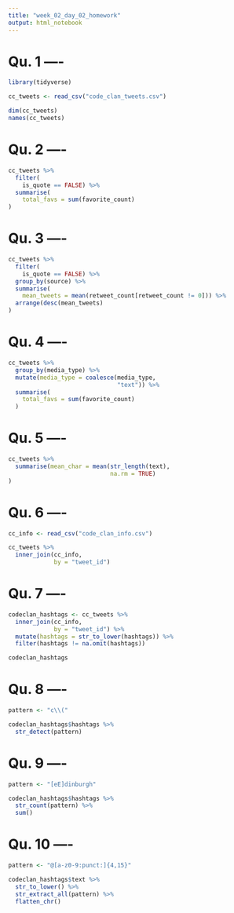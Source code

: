 ```yaml
---
title: "week_02_day_02_homework"
output: html_notebook
---
```


# Qu. 1 ----

```r
library(tidyverse)
```


```r
cc_tweets <- read_csv("code_clan_tweets.csv")

dim(cc_tweets)
names(cc_tweets)
```

# Qu. 2 ----

```r
cc_tweets %>% 
  filter(
    is_quote == FALSE) %>% 
  summarise(
    total_favs = sum(favorite_count)
)
```
# Qu. 3 ----

```r
cc_tweets %>% 
  filter(
    is_quote == FALSE) %>% 
  group_by(source) %>% 
  summarise(
    mean_tweets = mean(retweet_count[retweet_count != 0])) %>% 
  arrange(desc(mean_tweets)
)
```

# Qu. 4 ----

```r
cc_tweets %>% 
  group_by(media_type) %>% 
  mutate(media_type = coalesce(media_type, 
                               "text")) %>% 
  summarise(
    total_favs = sum(favorite_count)
  )
```

# Qu. 5 ----

```r
cc_tweets %>%
  summarise(mean_char = mean(str_length(text), 
                             na.rm = TRUE)
)
```

# Qu. 6 ----

```r
cc_info <- read_csv("code_clan_info.csv")
```

```r
cc_tweets %>% 
  inner_join(cc_info, 
             by = "tweet_id")
```
# Qu. 7 ----

```r
codeclan_hashtags <- cc_tweets %>% 
  inner_join(cc_info, 
             by = "tweet_id") %>%
  mutate(hashtags = str_to_lower(hashtags)) %>% 
  filter(hashtags != na.omit(hashtags))

codeclan_hashtags
```

# Qu. 8 ----

```r
pattern <- "c\\("

codeclan_hashtags$hashtags %>% 
  str_detect(pattern) 
```

# Qu. 9 ----

```r
pattern <- "[eE]dinburgh"

codeclan_hashtags$hashtags %>% 
  str_count(pattern) %>% 
  sum()
```

# Qu. 10 ----

```r
pattern <- "@[a-z0-9:punct:]{4,15}"

codeclan_hashtags$text %>% 
  str_to_lower() %>% 
  str_extract_all(pattern) %>% 
  flatten_chr()
```

